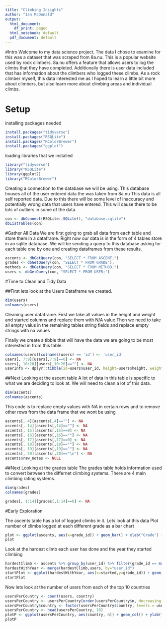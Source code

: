 ```yaml
---
title: "Climbing Insights"
author: "Ian McDonald"
output:
  html_document:
    df_print: paged
  html_notebook: default
  pdf_document: default
---
```

#Intro
Welcome to my data science project. The data I chose to examine for this was a dataset that was scraped from 8a.nu. This is a popular website used by rock climbers. 8a.nu offers a feature that allows users to log the climbs that they have completed. Additionally there is user data included that has information about the climbers who logged these climbs. As a rock climber myself, this data interested me as I hoped to learn a little bit more about climbers, but also learn more about climbing areas and individual climbs.

# Setup

installing packages needed
```r
install.packages("tidyverse")
install.packages("RSQLite")
install.packages("RColorBrewer")
install.packages("ggplot")
```

loading libraries that we installed
```r
library("tidyverse")
library("RSQLite")
library(ggplot2)
library("RColorBrewer")
```

Creating a connection to the database we will be using. This database houses all of the user entered data the was taken from 8a.nu This data is all self reported data. Due to this there will be some level of inaccuracy and potentially wrong data that users have entered. This will cause there to be lots of outliers in some of the data.
```r
con <- dbConnect(RSQLite::SQLite(), "database.sqlite")
dbListTables(con)
```

#Gather All Data
We are first going to grab all data from each table and store them in a dataframe.
Right now our data is in the form of 4 tables store in an sqlite database. We will be sending a query to this database asking for each table one by one and creating dataframes from these results.
```r

ascents <- dbGetQuery(con, "SELECT * FROM ASCENT;")
grades <- dbGetQuery(con, "SELECT * FROM GRADE");
methods <- dbGetQuery(con, "SELECT * FROM METHOD;")
users <- dbGetQuery(con, "SELECT * FROM USER;")

```

#Time to Clean and Tidy Data

##First lets look at the Users Dataframe we created.
```r
dim(users)
colnames(users)
```
Cleaning user dataframe.
First we take all values in the height and weight and started columns and replace them with N/A value
Then we need to take all empty valus in the remaining tables string fields and replace empty strings with na values

Finally we create a tibble that will have the data we are going to be most interested in from this table.
```r
colnames(users)[colnames(users) == 'id'] <- 'user_id'
users[, 7:9][users[,7:9]==0] <- NA
users[, 10:20][users[,10:20]==""] <- NA
userInfo <- dplyr::tibble(id=users$user_id, height=users$height, weight=users$weight, city=users$city, country=users$country, year_started=users$started, occupation=users$occupation, birthday=users$birth)
```

##Next Looking at the ascent table
A lot of data in this table is specific to what we are deciding to look at. We will need to clean a lot of this data.
```r
dim(ascents)
colnames(ascents)
```

This code is to replace empty values with NA in certain rows and to remove other rows from the data frame that we wont be using
```r
ascents[, 4][ascents[,4]==""] <- NA
ascents[, 14][ascents[,14]==""] <- NA
ascents[, 15][ascents[,15]==0] <- NA
ascents[, 16][ascents[,16]==""] <- NA
ascents[, 17][ascents[,17]==0] <- NA
ascents[, 18][ascents[,18]==""] <- NA
ascents[, 19][ascents[,19]==""] <- NA
ascents[, 20][ascents[,20]=="\n"] <- NA
ascents$raw_notes <- NULL
```

##Next Looking at the grades table
The grades table holds information used to convert between the differnet climbing systems. There are 4 main climbing rating systems.
```r
dim(grades)
colnames(grades)
```

```r
grades[, 1:14][grades[,1:14]==0] <- NA
```

#Early Exploration

The ascents table has a lot of logged climbs in it. Lets look at this data
Plot number of climbs logged at each different grade as a bar chart
```r
plot <- ggplot(ascents, aes(x=grade_id)) + geom_bar() + xlab("Grade") + ylab("Number of Logged Climbs")
plot
```

Look at the hardest climb each user has done and the year they started climbing
```r
hardestClimb <- ascents %>% group_by(user_id) %>% filter(grade_id == max(grade_id))
hardestWithYear <- merge(hardestClimb,users, by="user_id")
startPlot <- ggplot(hardestWithYear, aes(x=started,y=grade_id)) + geom_point() +  xlim(1950, 2019) + xlab("Year Started Climbing") + ylab("Highest Grade Climbed")
startPlot
```

Now lets look at the number of users from each of the top 10 countries
```r
usersPerCountry <- count(users, country)
usersPerCountry <- usersPerCountry[order(usersPerCountry$n, decreasing = TRUE),]
usersPerCountry$country <- factor(usersPerCountry$country, levels = usersPerCountry$country)
usersPerCountry <- head(usersPerCountry, 10)
plotP <- ggplot(usersPerCountry, aes(country, n)) + geom_col() + ylab("Number of Users") + xlab("Country")
plotP
```
